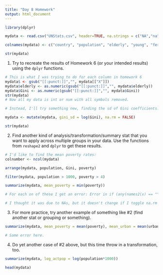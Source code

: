 ```yaml
---
title: "Day 8 Homework"
output: html_document
---
```


```r
library(dplyr)

mydata <- read.csv("UNStats.csv", header=TRUE, na.strings = c("NA","na",".."," .. ","..."," ... ","-"," - ","--"," -- ")) 

colnames(mydata) <- c("country", "population", "elderly", "young", "fertility", "contraceptive", "urbanization", "GDP", "poverty", "Gini", "schooling", "energy", "CO2", "SO2", "P10")

str(mydata)

```

1. Try to recreate the results of Homework 6 (or your intended results) using the `dplyr` functions.

```r

# This is what I was trying to do for each column in homework 6
mydata$ <- gsub("[[:punct:]]","", mydata[["X"]])
mydata$elderly <- as.numeric(gsub("[[:punct:]]","", mydata$elderly))
mydata$Gini <- as.numeric(gsub("[[:punct:]]","", mydata$Gini))
str(mydata)
# Now all my data is int or num with all symbols removed. 

# Instead, I'll try something new, finding the sd of Gini coefficients: 

mydata <- mutate(mydata, gini_sd = log(Gini), na.rm = FALSE)

str(mydata)

```


2. Find another kind of analysis/transformation/summary stat that you want to apply across multiple groups in your data. Use the functions from `reshape2` and `dplyr` to get these results.

```r

# I'd like to find the mean poverty rates: 
colnumber <- ncol(mydata)

arrange(mydata, population, Gini, poverty)

filter(mydata, population > 1000, poverty > 4)

summarize(mydata, mean_poverty = min(poverty))

# For each on of these I get an error: Error in if (any(names2(x) == "")) { :   missing value where TRUE/FALSE needed

# I thought it was due to NAs, but it doesn't change if I toggle na.rm T/F. 

```

3. For more practice, try another example of something like #2 (find another stat or grouping or something).

```r

summarize(mydata, mean_poverty = mean(poverty), mean_urban = mean(urban))

# Same error here. 

```

4. Do yet another case of #2 above, but this time throw in a transformation, too.

```r

summarize(mydata, log_actpop = log(population*1000)) 

head(mydata)

```


